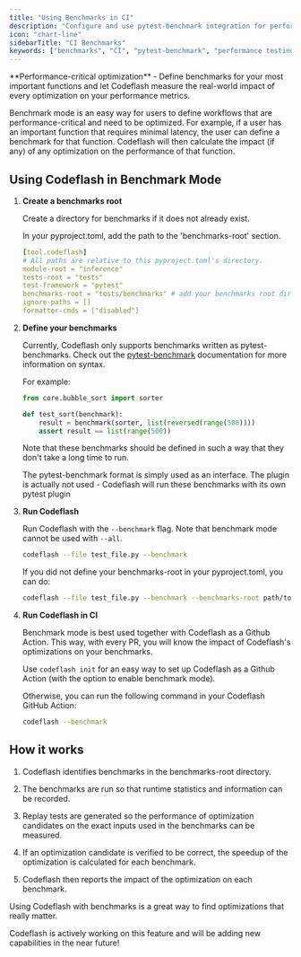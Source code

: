 ```yaml
---
title: "Using Benchmarks in CI"
description: "Configure and use pytest-benchmark integration for performance-critical code optimization"
icon: "chart-line"
sidebarTitle: "CI Benchmarks"
keywords: ["benchmarks", "CI", "pytest-benchmark", "performance testing", "github actions", "benchmark mode"]
---
```

<Info>
**Performance-critical optimization** - Define benchmarks for your most important functions and let Codeflash measure the real-world impact of every optimization on your performance metrics.
</Info>

Benchmark mode is an easy way for users to define workflows that are performance-critical and need to be optimized.
For example, if a user has an important function that requires minimal latency, the user can define a benchmark for that function.
Codeflash will then calculate the impact (if any) of any optimization on the performance of that function.

## Using Codeflash in Benchmark Mode

1. **Create a benchmarks root** 

    Create a directory for benchmarks if it does not already exist. 

   In your pyproject.toml, add the path to the 'benchmarks-root' section.
    ```yaml
    [tool.codeflash]
   # All paths are relative to this pyproject.toml's directory.
   module-root = "inference"
   tests-root = "tests"
   test-framework = "pytest"
   benchmarks-root = "tests/benchmarks" # add your benchmarks root dir here
   ignore-paths = []
   formatter-cmds = ["disabled"]
    ```
    
2. **Define your benchmarks**
    
   Currently, Codeflash only supports benchmarks written as pytest-benchmarks. Check out the [pytest-benchmark](https://pytest-benchmark.readthedocs.io/en/stable/index.html) documentation for more information on syntax.

   For example:
      
   ```python
   from core.bubble_sort import sorter

   def test_sort(benchmark):
       result = benchmark(sorter, list(reversed(range(500))))
       assert result == list(range(500))
   ```

   Note that these benchmarks should be defined in such a way that they don't take a long time to run.

   The pytest-benchmark format is simply used as an interface. The plugin is actually not used - Codeflash will run these benchmarks with its own pytest plugin


3. **Run Codeflash**

   Run Codeflash with the `--benchmark` flag. Note that benchmark mode cannot be used with `--all`. 

   ```bash
   codeflash --file test_file.py --benchmark
   ```
   
   If you did not define your benchmarks-root in your pyproject.toml, you can do:

   ```bash
   codeflash --file test_file.py --benchmark --benchmarks-root path/to/benchmarks
   ```
   

4. **Run Codeflash in CI**

   Benchmark mode is best used together with Codeflash as a Github Action. This way, with every PR, you will know the impact of Codeflash's optimizations on your benchmarks.
   
   Use `codeflash init` for an easy way to set up Codeflash as a Github Action (with the option to enable benchmark mode).

   Otherwise, you can run the following command in your Codeflash GitHub Action:

   ```bash
   codeflash --benchmark
   ```



## How it works

1. Codeflash identifies benchmarks in the benchmarks-root directory.


2. The benchmarks are run so that runtime statistics and information can be recorded. 


3. Replay tests are generated so the performance of optimization candidates on the exact inputs used in the benchmarks can be measured.


4. If an optimization candidate is verified to be correct, the speedup of the optimization is calculated for each benchmark. 


5. Codeflash then reports the impact of the optimization on each benchmark. 


Using Codeflash with benchmarks is a great way to find optimizations that really matter.

Codeflash is actively working on this feature and will be adding new capabilities in the near future!